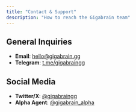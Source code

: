```yaml
---
title: "Contact & Support"
description: "How to reach the Gigabrain team"
---
```


## General Inquiries
- **Email**: hello@gigabrain.gg
- **Telegram**: [t.me/gigabraingg](https://t.me/gigabraingg)

## Social Media
- **Twitter/X**: [@gigabraingg](https://twitter.com/gigabraingg)
- **Alpha Agent**: [@gigabrain_alpha](https://twitter.com/gigabrain_alpha)
